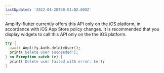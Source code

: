 ```yaml
---
lastUpdated: '2022-01-28T00:01:02.000Z'
---
```

<Callout>
  Amplify-flutter currently offers this API only on the iOS platform, in
  accordance with iOS App Store policy changes. It is recommended that you
  display widgets to call this API only on the the iOS platform.
</Callout>

```dart
try {
  await Amplify.Auth.deleteUser();
  print('Delete user succeeded');
} on Exception catch (e) {
  print('Delete user failed with error: $e');
}
```
